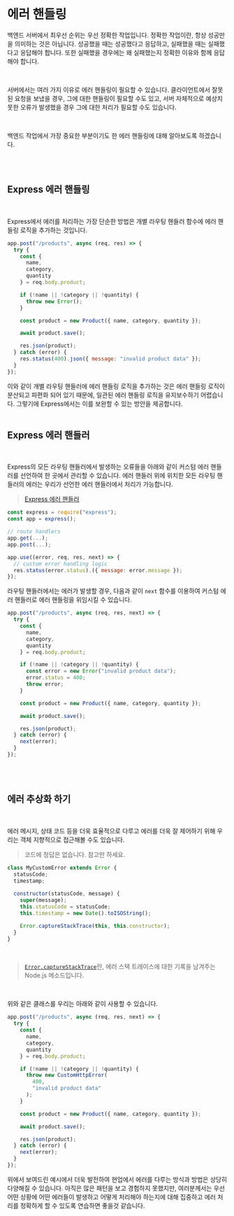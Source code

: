 
# 에러 핸들링

백엔드 서버에서 최우선 순위는 우선 정확한 작업입니다. 정확한 작업이란, 항상 성공만을 의미하는 것은 아닙니다. 성공했을 때는 성공했다고 응답하고, 실패했을 때는 실패했다고 응답해야 합니다. 또한 실패했을 경우에는 왜 실패했는지 정확한 이유와 함께 응답해야 합니다.

<br/>

서버에서는 여러 가지 이유로 에러 핸들링이 필요할 수 있습니다. 클라이언트에서 잘못된 요청을 보냈을 경우, 그에 대한 핸들링이 필요할 수도 있고, 서버 자체적으로 예상치 못한 오류가 발생했을 경우 그에 대한 처리가 필요할 수도 있습니다.

<br/>

백엔드 작업에서 가장 중요한 부분이기도 한 에러 핸들링에 대해 알아보도록 하겠습니다.

<br/>
<br/>

## Express 에러 핸들링

<br/>

Express에서 에러를 처리하는 가장 단순한 방법은 개별 라우팅 핸들러 함수에 에러 핸들링 로직을 추가하는 것입니다.

```js showLineNumbers copy
app.post("/products", async (req, res) => {
  try {
    const {
      name,
      category,
      quantity
    } = req.body.product;

    if (!name || !category || !quantity) {
      throw new Error();
    }

    const product = new Product({ name, category, quantity });

    await product.save();

    res.json(product);
  } catch (error) {
    res.status(400).json({ message: "invalid product data" });
  }
});
```

이와 같이 개별 라우팅 핸들러에 에러 핸들링 로직을 추가하는 것은 에러 핸들링 로직이 분산되고 파편화 되어 있기 때문에, 일관된 에러 핸들링 로직을 유지보수하기 어렵습니다. 그렇기에 Express에서는 이를 보완할 수 있는 방안을 제공합니다.
<br/>
<br/>

## Express 에러 핸들러

<br/>

Express의 모든 라우팅 핸들러에서 발생하는 오류들을 아래와 같이 커스텀 에러 핸들러를 선언하여 한 곳에서 관리할 수 있습니다. 에러 핸들러 위에 위치한 모든 라우팅 핸들러의 에러는 우리가 선언한 에러 핸들러에서 처리가 가능합니다.

> [Express 에러 핸들러](https://expressjs.com/en/guide/error-handling.html)

```js showLineNumbers copy {8-11}
const express = require("express");
const app = express();

// route handlers
app.get(...);
app.post(...);

app.use((error, req, res, next) => {
  // custom error handling logic
  res.status(error.status).({ message: error.message });
});
```

라우팅 핸들러에서는 에러가 발생할 경우, 다음과 같이 `next` 함수를 이용하여 커스텀 에러 핸들러로 에러 핸들링을 위임시킬 수 있습니다.

```js showLineNumbers copy /next/ {10-12}
app.post("/products", async (req, res, next) => {
  try {
    const {
      name,
      category,
      quantity
    } = req.body.product;

    if (!name || !category || !quantity) {
      const error = new Error("invalid product data");
      error.status = 400;
      throw error;
    }

    const product = new Product({ name, category, quantity });

    await product.save();

    res.json(product);
  } catch (error) {
    next(error);
  }
});
```

<br />
<br />

## 에러 추상화 하기

<br />

에러 메시지, 상태 코드 등을 더욱 효율적으로 다루고 에러를 더욱 잘 제어하기 위해 우리는 객체 지향적으로 접근해볼 수도 있습니다.

> 코드에 정답은 없습니다. 참고만 하세요.

```js showLineNumbers copy
class MyCustomError extends Error {
  statusCode;
  timestamp;
 
  constructor(statusCode, message) {
    super(message);
    this.statusCode = statusCode;
    this.timestamp = new Date().toISOString();

    Error.captureStackTrace(this, this.constructor);
  }
}
```

<br />

> [`Error.captureStackTrace`](https://nodejs.org/api/errors.html#errorcapturestacktracetargetobject-constructoropt)란, 에러 스택 트레이스에 대한 기록을 남겨주는 Node.js 메소드입니다.

<br />

위와 같은 클래스를 우리는 아래와 같이 사용할 수 있습니다.

```js showLineNumbers copy
app.post("/products", async (req, res, next) => {
  try {
    const {
      name,
      category,
      quantity
    } = req.body.product;

    if (!name || !category || !quantity) {
      throw new CustomHttpError(
        400,
        "invalid product data"
      );
    }

    const product = new Product({ name, category, quantity });

    await product.save();

    res.json(product);
  } catch (error) {
    next(error);
  }
});
```

위에서 보여드린 예시에서 더욱 발전하여 현업에서 에러를 다루는 방식과 방법은 상당히 다양해질 수 있습니다. 아직은 많은 패턴을 보고 경험하지 못했지만, 여러분께서는 우선 어떤 상황에 어떤 에러들이 발생하고 어떻게 처리해야 하는지에 대해 집중하고 에러 처리를 정확하게 할 수 있도록 연습하면 좋을것 같습니다.

